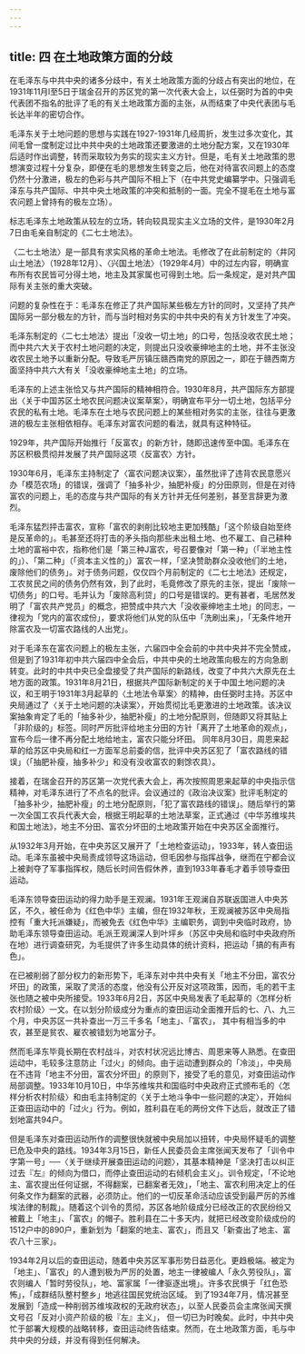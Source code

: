 ```yaml
---
---
---
```

title: 四  在土地政策方面的分歧
---

在毛泽东与中共中央的诸多分歧中，有关土地政策方面的分歧占有突出的地位，在1931年11月l至5日于瑞金召开的苏区党的第一次代表大会上，以任弼时为首的中央代表团不指名的批评了毛的有关土地政策方面的主张，从而结束了中央代表团与毛长达半年的密切合作。

毛泽东关于土地问题的思想与实践在1927-1931年几经周折，发生过多次变化，其间毛曾一度制定过比中共中央的土地政策还要激进的土地分配方案，又在1930年后适时作出调整，转而采取较为务实的现实主义方针。但是，毛有关土地政策的思想演变过程十分复杂，即便在毛的思想发生转变之后，他在对待富农问题上的态度仍然十分激进，极左的色彩与共产国际不相上下（在中共党史编纂学中。只强调毛泽东与共产国际、中共中央土地政策的冲突和抵制的一面。完全不提毛在土地与富农问题上曾持有的极左立场）。

标志毛泽东土地政策从较左的立场，转向较具现实主义立场的文件，是1930年2月7日由毛亲自制定的《二七土地法》。

〈二七土地法〉是一部具有求实风格的革命土地法。毛修改了在此前制定的〈井冈山土地法〉（1928年12月）、〈兴国土地法〉（1929年4月）中的过左内容，明确宣布所有农民皆可分得土地，地主及其家属也可得到土地。后一条规定，是对共产国际有关主张的重大突破。

问题的复杂性在于：毛泽东在修正了共产国际某些极左方针的同时，又坚持了共产国际另一部分极左的方针，而与当时相对务实的中共中央的有关方针发生了冲突。

毛泽东制定的〈二七土地法〉提出「没收一切土地」的口号，包括没收农民土地；而中共六大关于农村土地问题的决定，则提出只没收豪绅地主的土地，并不主张没收农民土地予以重新分配。导致毛严厉镇压赣西南党的原因之一，即在于赣西南方面坚持中共六大有关「没收豪绅地主土地」的立场。

毛泽东的上述主张恰又与共产国际的精神相符合。1930年8月，共产国际东方部提出〈关于中国苏区土地农民问题决议案草案〉，明确宣布平分一切土地，包括平分农民的私有土地。毛泽东在土地与农民问题上的某些相对务实的主张，往往与更激进的极左主张相依相存。毛泽东对富农问题的看法，就具有这种特征。

1929年，共产国际开始推行「反富农」的新方针，随即迅速传至中国。毛泽东在苏区积极贯彻并发展了共产国际这项〈反富农〉方针。

1930年6月，毛泽东主持制定了〈富农问题决议案〉，虽然批评了违背农民意愿兴办「模范农场」的错误，强调了「抽多补少，抽肥补瘦」的分田原则，但是在对待富农的问题上，毛的态度与共产国际的有关方针并无任何差别，甚至言辞更为激烈。

毛泽东猛烈抨击富农，宣称「富农的剥削比较地主更加残酷」「这个阶级自始至终是反革命的」。毛甚至还将打击的矛头指向那些未出租土地、也不雇工、自己耕种土地的富裕中农，指称他们是「第三种J富农，号召要像对「第一种」（「半地主性的」）、「第二种」（「资本主义性的」）富农一样，「坚决赞助群众没收他们的土地，废除他们的债务」。对于债务问题，仅仅四个月前制定的《二七土地法》还规定，工农贫民之间的债务仍然有效，到了此时，毛竟修改了原先的主张，提出「废除一切债务」的口号。毛并认为「废除高利贷」的口号是错误的。更有甚者，毛居然发明了「富农共产党员」的概念，把赞成中共六大「没收豪绅地主土地」的同志，一律视为「党内的富农成份」，要求将他们从党的队伍中「洗刷出来」，「无条件地开除富农及一切富农路线的人出党」。 

对于毛泽东在富农问题上的极左主张，六届四中全会前的中共中央并不完全赞成，但是到了1931年初中共六届四中全会后，中共中央的土地政策向极左的方向急剧转变。此时的中共中央已全盘接受了共产国际的新路线，改变了中共六大原先在土地方面的政策。1931年8月21日，根据共产国际新制定的关于中国土地问题的决议，和王明于1931年3月起草的〈土地法令草案〉的精神，由任弼时主持。苏区中央局通过了〈关于土地问题的决读案〉，开始贯彻比毛更激进的土地政策。该决议案抽象肯定了毛的「抽多补少，抽肥补瘦」的土地分配原则，但随即又将其贴上「非阶级的」标签。同时严厉批评给地主分田的方针「离开了土地革命的观点」，宣布今后一律不再分配土地给地主，富农只能分坏田。  同年8月30日，周恩来起草的给苏区中央局和红一方面军总前委的信，批评中央苏区犯了「富农路线的错误」（「抽肥补瘦，抽多补少」和没有没收富农的剩馀农具）。 

接着，在瑞金召开的苏区第一次党代表大会上，再次按照周恩来起草的中央指示信精神，对毛泽东进行了不点名的批评。会议通过的《政治决议案》批评毛制定的「抽多补少，抽肥补瘦」的土地分配原则，「犯了富农路线的错误」。随后举行的第一次全国工农兵代表大会，根据王明起草的土地法草案，正式通过《中华苏维埃共和国土地法》，地主不分田、富农分坏田的土地政策开始在中央苏区全面推行。

从1932年3月开始，在中央苏区又展开了「土地检查运动」，1933年，转人查田运动。毛泽东虽被中央局责成领导这场运动，但毛因参与指挥战争，继而在宁都会议上被剥夺了军事指挥权，随后长时间告假休养，直到1933年春毛才着手领导查田运动。

毛泽东领导查田运动的得力助手是王观澜。1931年王观澜自苏联返国进人中央苏区，不久，被任命为《红色中华》主编，但在1932年秋，王观澜被苏区中央局指控有「重大托派嫌疑」，而被免去《红色中华》主编职务，调到中央临时政府，协助毛泽东领导查田运动。毛派王观澜深人到叶坪乡（苏区中央局和临时中央政府所在地）进行调查研究，为毛提供了许多生动具体的统计资料，把运动「搞的有声有色」。  

在已被削弱了部分权力的新形势下，毛泽东对中共中央有关「地主不分田，富农分坏田」的政策，采取了灵活的态度，他没有公开反对这项政策，因而，毛的若干主张也随之被中央所接受。1933年6月2日，苏区中央局发表了毛起草的〈怎样分析农村阶级〉一文。在以划分阶级成分为重点的查田运动全面推开后的七、八、九三个月，中央苏区一共补查出一万三千多名「地主」、「富农」， 其中有相当多的中农，甚至是贫农、雇农被错划为地富分子。

然而毛泽东毕竟长期在农村战斗，对农村状况远比博古、周恩来等人熟悉。在查田运动中，毛较多注意防止「过火」的倾向。由于运动遭到群众的「冷淡」，中央局在不违背「地主不分田，富农分坏田」的原则下，接受了毛的意见，对查田运动作局部调整。1933年10月10日，中华苏维埃共和国临时中央政府正式颁布毛的〈怎样分析农村阶级〉和由毛主持制定的〈关于土地斗争中一些问题的决定〉，开始纠正查田运动中的「过火」行为。例如，胜利县在毛的两份文件下达后，就改正了错划地富共94户。  

但是毛泽东对查田运动所作的调整很快就被中央局加以扭转，中央局怀疑毛的调整已危及中央的路线。1934年3月15日，新任人民委员会主席张闻天发布了「训令中字第一号」──〈关于继续开展查田运动的问题〉，其基本精神是「坚决打击以纠正过去『左』的倾向为借口，而停止查田运动的右倾机会主义」。训令规定，「不论地主、富农提出任何证据，不得翻案，已翻案者无效」，「地主、富农利用决定上的任何条文作为翻案的武器，必须防止。他们的一切反革命活动应该受到最严厉的苏维埃法律的制裁」。随着这个训令的贯彻，苏区各地阶级成分已经改正的农民纷纷又被戴上「地主」、「富农」的帽子。胜利县在二十多天内，就把已经改变阶级成份的1512户中的890户，重新划为「翻案的地主、富农」，而且又「新查出了地主、富农八十三家」。 

1934年2月以后的查田运动，随着中央苏区军事形势日益恶化。更趋极端。被定为「地主」、「富农」的人遭到极为严厉的处置，地主一律被编人「永久劳役队」，富农则编人「暂时劳役队」，地、富家属「一律驱逐出境」。许多农民惧于「红色恐怖」，「成群结队整村整乡」地逃往国民党统治区域。 到了1934年7月，情况甚至发展到「造成一种削弱苏维埃政权的无政府状态」，以至人民委员会主席张闻天撰文号召「反对小资产阶级的极『左』主义」， 但一切已为时晚矣。此时，中共中央忙于部署大规模的战略转移，查田运动终告结束。然而，在土地政策方面，毛与中共中央的分歧，并没有得到任何解决。
